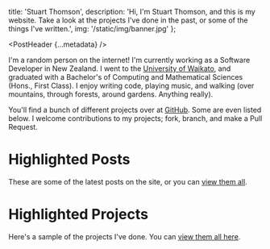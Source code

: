
  title: 'Stuart Thomson',
  description: 'Hi, I\'m Stuart Thomson, and this is my website. Take a look at the projects I\'ve done in the past, or some of the things I\'ve written.',
  img: '/static/img/banner.jpg'
};

<PostHeader {...metadata} />

I'm a random person on the internet! I'm currently working as a Software Developer in New Zealand. I went to the [University of Waikato](https://waikato.ac.nz), and graduated with a Bachelor's of Computing and Mathematical Sciences (Hons., First Class). I enjoy writing code, playing music, and walking (over mountains, through forests, around gardens. Anything really).

You'll find a bunch of different projects over at [GitHub](https://github.com/s-thom). Some are even listed below. I welcome contributions to my projects; fork, branch, and make a Pull Request.

# Highlighted Posts

These are some of the latest posts on the site, or you can [view them all](/posts).

<PostHeaderList pages={featuredPosts} />

# Highlighted Projects

Here's a sample of the projects I've done. You can [view them all here](/projects).

<PostHeaderList pages={featuredProjects} />
